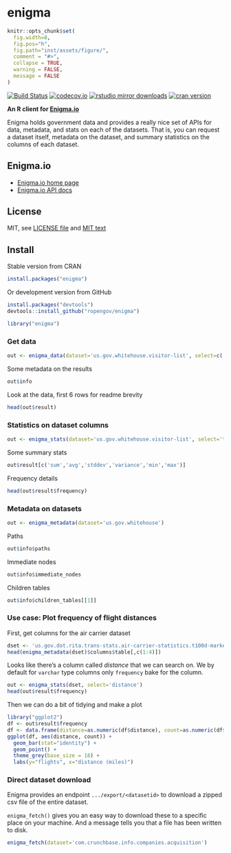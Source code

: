 enigma
=======

```r
knitr::opts_chunk$set(
  fig.width=8,
  fig.pos="h",
  fig.path="inst/assets/figure/",
  comment = "#>",
  collapse = TRUE,
  warning = FALSE,
  message = FALSE
)
```

[![Build Status](https://api.travis-ci.org/rOpenGov/enigma.png)](https://travis-ci.org/rOpenGov/enigma)
<!-- [![Coverage Status](https://coveralls.io/repos/rOpenGov/enigma/badge.svg)](https://coveralls.io/r/rOpenGov/enigma) -->
[![codecov.io](https://codecov.io/github/rOpenGov/enigma/coverage.svg?branch=master)](https://codecov.io/github/rOpenGov/enigma?branch=master)
[![rstudio mirror downloads](http://cranlogs.r-pkg.org/badges/grand-total/enigma)](https://github.com/metacran/cranlogs.app)
[![cran version](http://www.r-pkg.org/badges/version/enigma)](http://cran.rstudio.com/web/packages/enigma)

**An R client for [Enigma.io](https://app.enigma.io/)**

Enigma holds government data and provides a really nice set of APIs for data, metadata, and stats on each of the datasets. That is, you can request a dataset itself, metadata on the dataset, and summary statistics on the columns of each dataset.

## Enigma.io

+ [Enigma.io home page](https://app.enigma.io/)
+ [Enigma.io API docs](https://app.enigma.io/api)

## License

MIT, see [LICENSE file](https://github.com/rOpenGov/enigma/blob/master/LICENSE) and [MIT text](http://opensource.org/licenses/MIT)

## Install

Stable version from CRAN

```r
install.packages("enigma")
```

Or development version from GitHub

```r
install.packages("devtools")
devtools::install_github("ropengov/enigma")
```

```r
library("enigma")
```

### Get data

```r
out <- enigma_data(dataset='us.gov.whitehouse.visitor-list', select=c('namelast','visitee_namelast','last_updatedby'))
```

Some metadata on the results

```r
out$info
```

Look at the data, first 6 rows for readme brevity

```r
head(out$result)
```


### Statistics on dataset columns

```r
out <- enigma_stats(dataset='us.gov.whitehouse.visitor-list', select='total_people')
```

Some summary stats

```r
out$result[c('sum','avg','stddev','variance','min','max')]
```


Frequency details

```r
head(out$result$frequency)
```


### Metadata on datasets

```r
out <- enigma_metadata(dataset='us.gov.whitehouse')
```

Paths

```r
out$info$paths
```

Immediate nodes

```r
out$info$immediate_nodes
```


Children tables

```r
out$info$children_tables[[1]]
```


### Use case: Plot frequency of flight distances

First, get columns for the air carrier dataset

```r
dset <- 'us.gov.dot.rita.trans-stats.air-carrier-statistics.t100d-market-all-carrier'
head(enigma_metadata(dset)$columns$table[,c(1:4)])
```


Looks like there's a column called _distance_ that we can search on. We by default for `varchar` type columns only `frequency` bake for the column.

```r
out <- enigma_stats(dset, select='distance')
head(out$result$frequency)
```

Then we can do a bit of tidying and make a plot

```r
library("ggplot2")
df <- out$result$frequency
df <- data.frame(distance=as.numeric(df$distance), count=as.numeric(df$count))
ggplot(df, aes(distance, count)) +
  geom_bar(stat="identity") +
  geom_point() +
  theme_grey(base_size = 18) +
  labs(y="flights", x="distance (miles)")
```

### Direct dataset download

Enigma provides an endpoint `.../export/<datasetid>` to download a zipped csv file of the entire dataset.

`enigma_fetch()` gives you an easy way to download these to a specific place on your machine. And a message tells you that a file has been written to disk.

```r
enigma_fetch(dataset='com.crunchbase.info.companies.acquisition')
```
